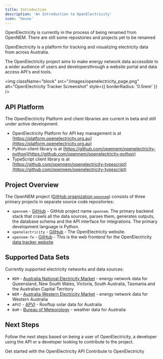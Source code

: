 ```yaml
---
title: Introduction
description: 'An Introduction to OpenElectricity'
icon: 'house'
---
```


<Note>OpenElectricity is currently in the process of being renamed from OpenNEM. There are still some repostories and projects yet to be renamed</Note>

OpenElectricity is a platform for tracking and visualizing electricity data from across Australia.

The OpenElectricity project aims to make energy network data accessible to a wider audience of users and developersthrough a website portal and data access API's and tools.

<img
  className="block"
  src="/images/openelectricity_page.png"
  alt="OpenElectricity Tracker Screenshot"
  style={{ borderRadius: '0.5rem' }}
/>

## API Platform

<Note>The OpenElectricity Platform and client libraries are current in beta and still under active development.</Note>

* OpenElectricity Platform for API key management is at [https://platform.openelectricity.org.au](https://platform.openelectricity.org.au)
* Python client library is at [https://github.com/opennem/openelectricity-python](https://github.com/opennem/openelectricity-python)
* TypeScript client library is at [https://github.com/opennem/openelectricity-typescript](https://github.com/opennem/openelectricity-typescript)

## Project Overview

The OpenNEM project ([GitHub organization `opennem`](https://github.com/opennem/)) consists of three primary projects in separate source code repositories:

 * `opennem` - [GitHub](https://github.com/opennem/opennem)  - GitHub project name `opennem`. The primary backend stack that crawls all the data sources, parses them, generates outputs, the database schema and the API interface for integrations. The primary development language is Python.
 * `openelectricity` - [GitHub](https://github.com/opennem/openelectricity) - The OpenElectricity website.
 * `opennem-fe` - [GitHub](https://github.com/opennem/opennem-fe) - This is the web frontend for the OpenElectricity [data tracker website](https://explorer.openelectricity.org.au)

## Supported Data Sets

Currently supported electricity networks and data sources:

* `NEM` - [Australia National Electricity Market](https://www.nemweb.com.au/) - energy network data for Queensland, New South Wales, Victoria, South Australia, Tasmania and the Australian Capital Territory
* `WEM` - [Australia Western Electricity Market](http://data.wa.aemo.com.au/) - energy network data for Western Australia
* `APVI` - [APVI](https://apvi.org.au) - Rooftop solar data for Australia
* `BoM` - [Bureau of Meteorology](https://www.bom.gov.au/climate/data/) - weather data for Australia

## Next Steps

Follow the next steps based on being a user of OpenElectricity, a developer using the API or a developer looking to contribute to the project.

<CardGroup cols={2}>
  <Card
    title="API Introduction"
    icon="pen-to-square"
    href="/api/introduction"
  >
    Get started with the OpenElectricity API
  </Card>
  <Card
    title="Development"
    icon="image"
    href="/backend/introduction"
  >
    Contribute to OpenElectricity
  </Card>
</CardGroup>
